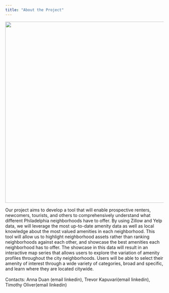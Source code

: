 ```yaml
---
title: "About the Project"
---
```


<!-- Use a grid -->
::: {.grid}

<!-- Left column has a width of 4/12 and shows a picture of me -->
::: {.g-col-4}
![](images/amenitywordcloud.jpg){width=6in}
:::

<!-- Text gets a column with width 8/12 -->
::: {.g-col-8}

Our project aims to develop a tool that will enable prospective renters, newcomers, tourists, and others to comprehensively understand what different Philadelphia neighborhoods have to offer. 
By using Zillow and Yelp data, we will leverage the most up-to-date amenity data as well as local knowledge about the most valued amenities in each neighborhood. 
This tool will allow us to highlight neighborhood assets rather than ranking neighborhoods against each other, and showcase the best amenities each neighborhood has to offer.
The showcase in this data will result in an interactive map series that allows users to explore the variation of amenity profiles throughout the city neighborhoods. 
Users will be able to select their amenity of interest through a wide variety of categories, broad and specific, and learn where they are located citywide. 
<br>
</br>
Contacts: Anna Duan (email linkedin), Trevor Kapuvari(email linkedin), Timothy Oliver(email linkedin)



::: 

:::



